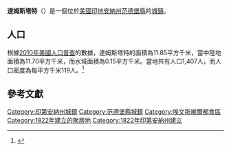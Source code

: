 {{noteTA
|G1=USState
|G2=地名
|G3=Unit
}}
{{Infobox settlement
|name            = 達姆斯塔特
|native_name = Darmstadt
|settlement_type          = [[鎮|城鎮]]
|image_skyline            = Darmstadt, Indiana.jpg
|imagesize                = 250px
|image_map                = Vanderburgh County Indiana Incorporated and Unincorporated areas Darmstadt Highlighted 1816858.svg
|mapsize                  = 250px
|subdivision_type         = [[世界政區索引|國家]]
|subdivision_type1        = [[美国州份|州份]]
|subdivision_type2        = [[印地安納州行政區劃|縣]]
|subdivision_name         = [[美国|美国]]
|subdivision_name1        = [[印地安納州|印地安納州]]
|subdivision_name2        = [[范德堡縣_(印地安納州)|范德堡縣]]
|elevation_ft             = 479
|elevation_m              = 146
|timezone                 = [[北美中部时区|CST]]
|area_total_km2           = 11.85
|area_land_km2            = 11.70
|area_water_km2           = 0.15
|area_total_sq_mi         = 
|area_land_sq_mi          = 
|area_water_sq_mi         = 
|population_as_of         = [[2010年美國人口普查|2010]]
|population_footnotes     = 
|population_total         = 1407
|population_density_km2   = auto
|population_density_sq_mi = auto
|utc_offset               = -6
|coordinates              = {{coord|38|05|28|N|87|34|34|W|display=inline,title}}
| coor_pinpoint           = 
| coordinates_footnotes   = 
|timezone_DST             = CDT
|utc_offset_DST           = -5
|postal_code_type         = [[美國郵區編號|郵區編號]]
|postal_code              = 47720, 47725
|area_code                = {{link-en|北美电话区号812|Area code 812|812}}
|blank_name = [[地名信息系统|GNIS ID]]
|blank_info = 433320<ref name="GNIS">{{cite gnis|433320|Darmstadt}}</ref>
}}
'''達姆斯塔特'''（{{lang-en|Darmstadt}}）是一個位於[[美國|美國]][[印地安納州|印地安納州]][[范德堡縣_(印地安納州)|范德堡縣]]的[[鎮|城鎮]]。

== 人口 ==
根據[[2010年美國人口普查|2010年美國人口普查]]的數據，達姆斯塔特的面積為11.85平方千米，當中陸地面積為11.70平方千米，而水域面積為0.15平方千米。當地共有人口1,407人，而人口密度為每平方千米119人。<ref name="GR8">{{cite web|url=http://factfinder2.census.gov|publisher=[[美国人口调查局|美国人口调查局]]|accessdate=2011-05-14|title=American FactFinder}}</ref>

== 參考文獻 ==
{{reflist}}

{{范德堡縣 (印地安納州)}}
{{Authority control}}

{{DEFAULTSORT:Darmstadt, Indiana}}
[[Category:印第安納州城鎮|Category:印第安納州城鎮]]
[[Category:范德堡縣城鎮|Category:范德堡縣城鎮]]
[[Category:埃文斯維爾都會區|Category:埃文斯維爾都會區]]
[[Category:1822年建立的聚居地|Category:1822年建立的聚居地]]
[[Category:1822年印第安納州建立|Category:1822年印第安納州建立]]

{{Indiana-geo-stub}}